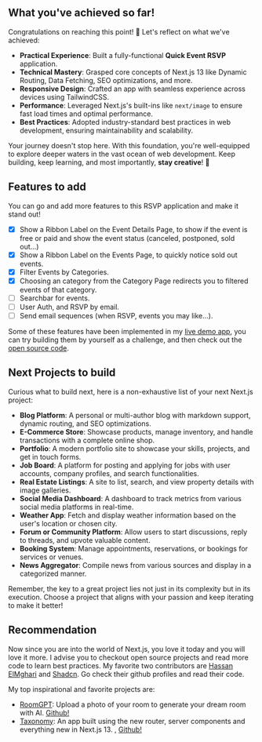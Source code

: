 ## What you've achieved so far!

Congratulations on reaching this point! 🎉 Let's reflect on what we've achieved:

- **Practical Experience**: Built a fully-functional **Quick Event RSVP** application.
- **Technical Mastery**: Grasped core concepts of Next.js 13 like Dynamic Routing, Data Fetching, SEO optimizations, and more.
- **Responsive Design**: Crafted an app with seamless experience across devices using TailwindCSS.
- **Performance**: Leveraged Next.js's built-ins like `next/image` to ensure fast load times and optimal performance.
- **Best Practices**: Adopted industry-standard best practices in web development, ensuring maintainability and scalability.

Your journey doesn't stop here. With this foundation, you're well-equipped to explore deeper waters in the vast ocean of web development. Keep building, keep learning, and most importantly, **stay creative**! 🚀

## Features to add

You can go and add more features to this RSVP application and make it stand out!

- [x] Show a Ribbon Label on the Event Details Page, to show if the event is free or paid and show the event status (canceled, postponed, sold out...)
- [x] Show a Ribbon Label on the Events Page, to quickly notice sold out events.
- [x] Filter Events by Categories.
- [x] Choosing an category from the Category Page redirects you to filtered events of that category.
- [ ] Searchbar for events.
- [ ] User Auth, and RSVP by email.
- [ ] Send email sequences (when RSVP, events you may like...).

Some of these features have been implemented in my [live demo app](https://rsvp.choubari.com), you can try building them by yourself as a challenge, and then check out the [open source code](https://github.com/choubari/RSVP-Event-App).

## Next Projects to build

Curious what to build next, here is a non-exhaustive list of your next Next.js project:

- **Blog Platform**: A personal or multi-author blog with markdown support, dynamic routing, and SEO optimizations.
- **E-Commerce Store**: Showcase products, manage inventory, and handle transactions with a complete online shop.
- **Portfolio**: A modern portfolio site to showcase your skills, projects, and get in touch forms.
- **Job Board**: A platform for posting and applying for jobs with user accounts, company profiles, and search functionalities.
- **Real Estate Listings**: A site to list, search, and view property details with image galleries.
- **Social Media Dashboard**: A dashboard to track metrics from various social media platforms in real-time.
- **Weather App**: Fetch and display weather information based on the user's location or chosen city.
- **Forum or Community Platform**: Allow users to start discussions, reply to threads, and upvote valuable content.
- **Booking System**: Manage appointments, reservations, or bookings for services or venues.
- **News Aggregator**: Compile news from various sources and display in a categorized manner.

Remember, the key to a great project lies not just in its complexity but in its execution. Choose a project that aligns with your passion and keep iterating to make it better!

## Recommendation

Now since you are into the world of Next.js, you love it today and you will love it more. I advise you to checkout open source projects and read more code to learn best practices. My favorite two contributors are [Hassan ElMghari]() and [Shadcn](). Go check their github profiles and read their code.

My top inspirational and favorite projects are:

- [RoomGPT](https://www.roomgpt.io/): Upload a photo of your room to generate your dream room with AI. [Github!](https://github.com/Nutlope/roomGPT/)
- [Taxonomy](https://tx.shadcn.com/): An app built using the new router, server components and everything new in Next.js 13. , [Github!](https://github.com/shadcn-ui/taxonomy)
